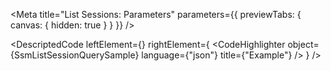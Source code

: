 
<Meta title="List Sessions: Parameters" parameters={{ previewTabs: { canvas: { hidden: true } } }} />

<DescriptedCode
  leftElement={<SsmListSessionQueryDesc />}
  rightElement={
    <CodeHighlighter
      object={SsmListSessionQuerySample}
      language={"json"}
      title={"Example"}
    />
  }
/>
